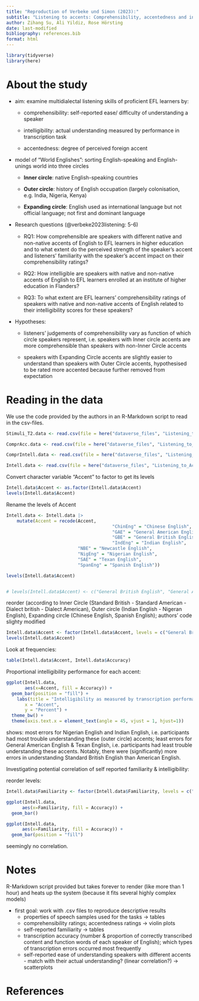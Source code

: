 ```yaml
---
title: "Reproduction of Verbeke und Simon (2023):"
subtitle: "Listening to accents: Comprehensibility, accentedness and intelligibility of native and non-native English speech"
author: Zihang Su, Ali Yildiz, Rose Hörsting
date: last-modified
bibliography: references.bib
format: html
---
```


```r
library(tidyverse)
library(here)
```

# About the study

-   aim: examine multidialectal listening skills of proficient EFL learners by:

    -   comprehensibility: self-reported ease/ difficulty of understanding a speaker

    -   intelligibility: actual understanding measured by performance in transcription task

    -   accentedness: degree of perceived foreign accent

-   model of "World Englishes": sorting English-speaking and English-unings world into three circles

    -   **Inner circle**: native English-speaking countries

    -   **Outer circle**: history of English occupation (largely colonisation, e.g. India, Nigeria, Kenya)

    -   **Expanding circle**: English used as international language but not official language; not first and dominant language

-   Research questions (@verbeke2023listening: 5-6)

    -   RQ1: How comprehensible are speakers with diﬀerent native and non-native accents of English to EFL learners in higher education and to what extent do the perceived strength of the speaker’s accent and listeners’ familiarity with the speaker’s accent impact on their comprehensibility ratings?

    -   RQ2: How intelligible are speakers with native and non-native accents of English to EFL learners enrolled at an institute of higher education in Flanders?

    -   RQ3: To what extent are EFL learners’ comprehensibility ratings of speakers with native and non-native accents of English related to their intelligibility scores for these speakers?

-   Hypotheses:

    -   listeners’ judgements of comprehensibility vary as function of which circle speakers represent, i.e. speakers with Inner circle accents are more comprehensible than speakers with non-Inner Circle accents

    -   speakers with Expanding Circle accents are slightly easier to understand than speakers with Outer Circle accents, hypothesised to be rated more accented because further removed from expectation

# Reading in the data

We use the code provided by the authors in an R-Markdown script to read in the csv-files.

```r
Stimuli_T2.data <- read.csv(file = here("dataverse_files", "Listening_to_Accents_Stimuli_Task_2.csv"))

ComprAcc.data <- read.csv(file = here("dataverse_files", "Listening_to_Accents_Comprehensibility_Accentedness.csv"))

ComprIntell.data <- read.csv(file = here("dataverse_files", "Listening_to_Accents_Comprehensibility_Intelligibility.csv"))

Intell.data <- read.csv(file = here("dataverse_files", "Listening_to_Accents_Intelligibility.csv"))
```

Convert character variable "Accent" to factor to get its levels

```r

Intell.data$Accent <- as.factor(Intell.data$Accent)
levels(Intell.data$Accent)

```

Rename the levels of Accent 

```r
Intell.data <- Intell.data |> 
    mutate(Accent = recode(Accent,
                                        "ChinEng" = "Chinese English",
                                        "GAE" = "General American English",
                                        "GBE" = "General British English",
                                        "IndEng" = "Indian English",
                           "NBE" = "Newcastle English",
                           "NigEng" = "Nigerian English",
                           "SAE" = "Texan English",
                           "SpanEng" = "Spanish English"))

levels(Intell.data$Accent)


# levels(Intell.data$Accent) <- c("General British English", "General American English", "Newcastle English", "Texan English", "Indian English", "Nigerian English", "Chinese English", "Spanish English")
```

reorder (according to Inner Circle (Standard British - Standard American - Dialect british - Dialect American), Outer circle (Indian English - Nigeran English), Expanding circle (Chinese English, Spanish English); authors' code slighty modified

```r
Intell.data$Accent <- factor(Intell.data$Accent, levels = c("General British English", "General American English", "Newcastle English", "Texan English", "Indian English", "Nigerian English", "Chinese English", "Spanish English"))
levels(Intell.data$Accent)
```

Look at frequencies:

```r
table(Intell.data$Accent, Intell.data$Accuracy)
```

Proportional intelligibility performance for each accent:

```r
ggplot(Intell.data, 
       aes(x=Accent, fill = Accuracy)) +
  geom_bar(position = "fill") +
    labs(title = "Intelligibility as measured by transcription performance task",
       x = "Accent",
       y = "Percent") +
  theme_bw() +
  theme(axis.text.x = element_text(angle = 45, vjust = 1, hjust=1))
```

shows: most errors for Nigerian English and Indian English, i.e. participants had most trouble understanding these (outer circle) accents; least errors for General American English & Texan English, i.e. participants had least trouble understanding these accents. Notably, there were (significantly) more errors in understanding Standard British English than American English.

Investigating potential correlation of self reported familiarity & intelligibility:

reorder levels:

```r
Intell.data$Familiarity <- factor(Intell.data$Familiarity, levels = c("Very Often", "Often", "Sometimes", "Rarely", "Never"))
```


```r
ggplot(Intell.data,
      aes(x=Familiarity, fill = Accuracy)) +
  geom_bar()

ggplot(Intell.data,
      aes(x=Familiarity, fill = Accuracy)) +
  geom_bar(position = "fill")

```

seemingly no correlation.

# Notes

R-Markdown script provided but takes forever to render (like more than 1 hour) and heats up the system (because it fits several highly complex models)

-   first goal: work with .csv files to reproduce descriptive results
    -   properties of speech samples used for the tasks → tables
    -   comprehensibility ratings; accentedness ratings → violin plots
    -   self-reported familiarity → tables
    -   transcription accuracy (number & proportion of correctly transcribed content and function words of each speaker of English); which types of transcription errors occurred most frequently
    -   self-reported ease of understanding speakers with different accents - match with their actual understanding? (linear correlation?) → scatterplots

# References

::: {#refs}
:::
